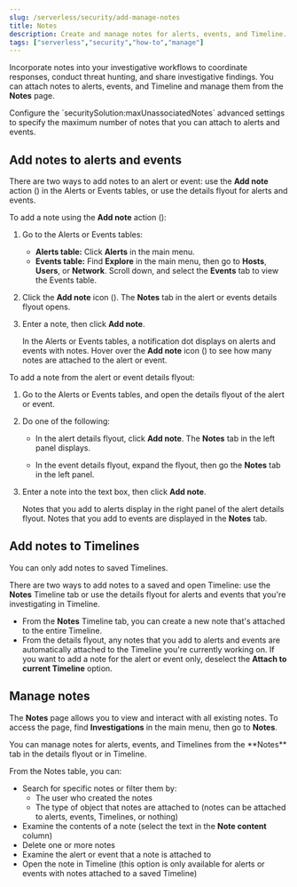 ```yaml
---
slug: /serverless/security/add-manage-notes
title: Notes
description: Create and manage notes for alerts, events, and Timeline.
tags: ["serverless","security","how-to","manage"]
---
```


<DocBadge template="technical preview" />
<div id="add-manage-notes"></div>

Incorporate notes into your investigative workflows to coordinate responses, conduct threat hunting, and share investigative findings. You can attach notes to alerts, events, and Timeline and manage them from the **Notes** page. 

<DocCallOut title="Note">
Configure the `securitySolution:maxUnassociatedNotes` <DocLink slug="/serverless/security/advanced-settings" section="max-notes-alerts-events">advanced settings</DocLink> to specify the maximum number of notes that you can attach to alerts and events.
</DocCallOut>

<div id="add-notes-documents"></div>

## Add notes to alerts and events 

There are two ways to add notes to an alert or event: use the **Add note** action (<DocIcon type="editorComment" title="The icon that lets you to add a new note" />) in the Alerts or Events tables, or use the details flyout for alerts and events. 

To add a note using the **Add note** action (<DocIcon type="editorComment" title="The icon that lets you to add a new note" />):

1. Go to the Alerts or Events tables:
   * **Alerts table:** Click **Alerts** in the main menu. 
   * **Events table:** Find **Explore** in the main menu, then go to **Hosts**, **Users**, or **Network**. Scroll down, and select the **Events** tab to view the Events table.
1. Click the **Add note** icon (<DocIcon type="editorComment" title="The icon that lets you to add a new note" />). The **Notes** tab in the alert or events details flyout opens. 
1. Enter a note, then click **Add note**.

   <DocImage size="xl" url="../images/notes/-notes-create-new-note.png" alt="Creating a new note"/>

   In the Alerts or Events tables, a notification dot displays on alerts and events with notes. Hover over the **Add note** icon (<DocIcon type="editorComment" title="The icon that lets you to add a new note" />) to see how many notes are attached to the alert or event.

   <DocImage size="xl" url="../images/notes/-notes-notification.png" alt="Notes notification marker on Alerts page"/>

To add a note from the alert or event details flyout:

1. Go to the Alerts or Events tables, and open the details flyout of the alert or event.
1. Do one of the following:
   * In the alert details flyout, click **Add note**. The **Notes** tab in the left panel displays.

   <DocImage size="xl" url="../images/notes/-notes-add-new-note-flyout.png" alt="Creating a new note from the flyout"/>

   * In the event details flyout, expand the flyout, then go the **Notes** tab in the left panel.

1. Enter a note into the text box, then click **Add note**. 

   Notes that you add to alerts display in the right panel of the alert details flyout. Notes that you add to events are displayed in the **Notes** tab.

   <DocImage size="xl" url="../images/notes/-notes-new-note-added-flyout.png" alt="New note added to an alert"/>


<div id="add-notes-timelines"></div>

## Add notes to Timelines

<DocCallOut title="Important" color="warning">
You can only add notes to saved Timelines.
</DocCallOut>

There are two ways to add notes to a saved and open Timeline: use the **Notes** Timeline tab or use the details flyout for alerts and events that you're investigating in Timeline. 

* From the **Notes** Timeline tab, you can create a new note that's attached to the entire Timeline. 
* From the details flyout, any notes that you add to alerts and events are automatically attached to the Timeline you're currently working on. If you want to add a note for the alert or event only, deselect the **Attach to current Timeline** option.

<div id="manage-notes"></div>

## Manage notes 

The **Notes** page allows you to view and interact with all existing notes. To access the page, find **Investigations** in the main menu, then go to **Notes**.

<DocCallOut title="Tip">
You can manage notes for alerts, events, and Timelines from the **Notes** <DocLink slug="/serverless/security/view-alert-details" section="expanded-notes-view">tab</DocLink> in the details flyout or in Timeline.
</DocCallOut>

<DocImage size="xl" url="../images/notes/-notes-management-page.png" alt="Notes management page"/>

From the Notes table, you can:
* Search for specific notes or filter them by:
   * The user who created the notes
   * The type of object that notes are attached to (notes can be attached to alerts, events, Timelines, or nothing)
* Examine the contents of a note (select the text in the **Note content** column)
* Delete one or more notes 
* Examine the alert or event that a note is attached to
* Open the note in Timeline (this option is only available for alerts or events with notes attached to a saved Timeline) 
